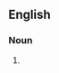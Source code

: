 ==English==

===Noun===
{{head|en|noun plural form|head=[[paddle]] [[shifter]]s}}

# {{plural of|paddle shifter|lang=en}}